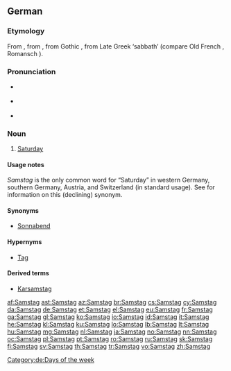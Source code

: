==German==

===Etymology===
From {{etyl|gmh|de}} {{term|sameztac|sam(e)ztac|lang=gmh}}, from {{etyl|goh|de}} {{term|sambaztag|lang=goh}}, from Gothic {{term/t|goh|*sambatō}}, from Late Greek {{term|σαμβατος|tr=sambatos|lang=grc}} ‘sabbath’ (compare Old French {{term|sambedi|lang=fro}}, Romansch {{term|somda|lang=rm}}).

===Pronunciation===
* {{IPA|/ˈzamstaːk/|lang=de}} {{a|standard}}
* {{IPA|/ˈzamstax/|lang=de}} {{a|northern and central Germany; chiefly colloquial}}
* {{audio|Samstag.ogg|Samstag|lang=de}}

===Noun===
{{de-noun|m|Samstags|gen2=Samstages|Samstage}}

# {{context|now dominant except in former [[East Germany]]|lang=de}} [[Saturday]]

====Usage notes====
''Samstag'' is the only common word for “Saturday” in western Germany, southern Germany, Austria, and Switzerland (in standard usage). See {{term|Sonnabend|lang=de}} for information on this (declining) synonym.

====Synonyms====
* {{sense|eastern and, traditionally, northern Germany|lang=de}} [[Sonnabend]]

====Hypernyms====
* [[Tag]]

====Derived terms====
* [[Karsamstag]]

[[Category:de:Days of the week]]

[[af:Samstag]]
[[ast:Samstag]]
[[az:Samstag]]
[[br:Samstag]]
[[cs:Samstag]]
[[cy:Samstag]]
[[da:Samstag]]
[[de:Samstag]]
[[et:Samstag]]
[[el:Samstag]]
[[eu:Samstag]]
[[fr:Samstag]]
[[ga:Samstag]]
[[gl:Samstag]]
[[ko:Samstag]]
[[io:Samstag]]
[[id:Samstag]]
[[it:Samstag]]
[[he:Samstag]]
[[kl:Samstag]]
[[ku:Samstag]]
[[lo:Samstag]]
[[lb:Samstag]]
[[lt:Samstag]]
[[hu:Samstag]]
[[mg:Samstag]]
[[nl:Samstag]]
[[ja:Samstag]]
[[no:Samstag]]
[[nn:Samstag]]
[[oc:Samstag]]
[[pl:Samstag]]
[[pt:Samstag]]
[[ro:Samstag]]
[[ru:Samstag]]
[[sk:Samstag]]
[[fi:Samstag]]
[[sv:Samstag]]
[[th:Samstag]]
[[tr:Samstag]]
[[vo:Samstag]]
[[zh:Samstag]]